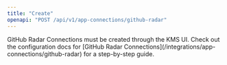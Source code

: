 ```yaml
---
title: "Create"
openapi: "POST /api/v1/app-connections/github-radar"
---
```


<Note>
    GitHub Radar Connections must be created through the KMS UI.
    Check out the configuration docs for [GitHub Radar Connections](/integrations/app-connections/github-radar) for a step-by-step
    guide.
</Note>